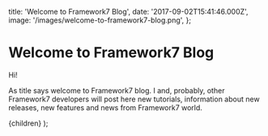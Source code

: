   title: 'Welcome to Framework7 Blog',
  date: '2017-09-02T15:41:46.000Z',
  image: '/images/welcome-to-framework7-blog.png',
};

# Welcome to Framework7 Blog

Hi!

As title says welcome to Framework7 blog. I and, probably, other Framework7 developers will post here new tutorials, information about new releases, new features and news from Framework7 world.

  <PostLayout meta={meta}>{children}</PostLayout>
);
